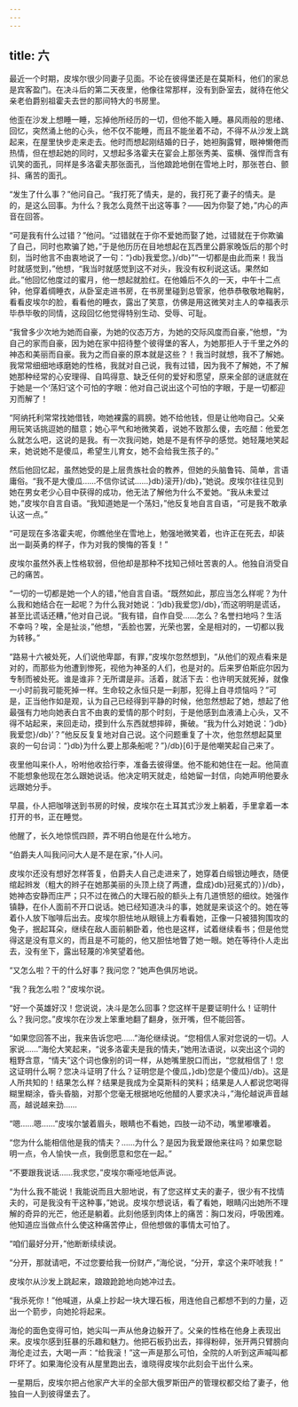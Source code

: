```yaml
---
---
---
```

title: 六
---




最近一个时期，皮埃尔很少同妻子见面。不论在彼得堡还是在莫斯科，他们的家总是宾客盈门。在决斗后的第二天夜里，他像往常那样，没有到卧室去，就待在他父亲老伯爵别祖霍夫去世的那间特大的书房里。

他歪在沙发上想睡一睡，忘掉他所经历的一切，但他不能入睡。暴风雨般的思绪、回忆，突然涌上他的心头，他不仅不能睡，而且不能坐着不动，不得不从沙发上跳起来，在屋里快步走来走去。他时而想起刚结婚的日子，她袒胸露臂，眼神懒倦而热情，但在想起她的同时，又想起多洛霍夫在宴会上那张秀美、蛮横、强悍而含有讥笑的面孔，同样是多洛霍夫那张面孔，当他踉跄地倒在雪地上时，那张苍白、颤抖、痛苦的面孔。

“发生了什么事？”他问自己。“我打死了情夫，是的，我打死了妻子的情夫。是的，是这么回事。为什么？我怎么竟然干出这等事？——因为你娶了她，”内心的声音在回答。

“可是我有什么过错？”他问。“过错就在于你不爱她而娶了她，过错就在于你欺骗了自己，同时也欺骗了她，”于是他历历在目地想起在瓦西里公爵家晚饭后的那个时刻，当时他言不由衷地说了一句：“}db}我爱您。}/db}”“一切都是由此而来！我当时就感觉到，”他想，“我当时就感觉到这不对头，我没有权利说这话。果然如此。”他回忆他度过的蜜月，他一想起就脸红。在他婚后不久的一天，中午十二点钟，他穿着绸睡衣，从卧室走进书房，在书房里碰到总管家，他恭恭敬敬地鞠躬，看看皮埃尔的脸，看看他的睡衣，露出了笑意，仿佛是用这微笑对主人的幸福表示毕恭毕敬的同情，这段回忆他觉得特别生动、受辱、可耻。

“我曾多少次地为她而自豪，为她的仪态万方，为她的交际风度而自豪，”他想，“为自己的家而自豪，因为她在家中招待整个彼得堡的客人，为她那拒人于千里之外的神态和美丽而自豪。我为之而自豪的原本就是这些？！我当时就想，我不了解她。我常常细细地琢磨她的性格，我就对自己说，我有过错，因为我不了解她，不了解她那种经常的心安理得、自鸣得意、缺乏任何的爱好和愿望，原来全部的谜底就在于她是一个‘荡妇’这个可怕的字眼：他对自己说出这个可怕的字眼，于是一切都迎刃而解了！

“阿纳托利常常找她借钱，吻她裸露的肩膀。她不给他钱，但是让他吻自己。父亲用玩笑话挑逗她的醋意；她心平气和地微笑着，说她不致那么傻，去吃醋：他爱怎么就怎么吧，这说的是我。有一次我问她，她是不是有怀孕的感觉。她轻蔑地笑起来，她说她不是傻瓜，希望生儿育女，她不会给我生孩子的。”

然后他回忆起，虽然她受的是上层贵族社会的教养，但她的头脑鲁钝、简单，言语庸俗。“我不是大傻瓜……不信你试试……}db}滚开}/db}，”她说。皮埃尔往往见到她在男女老少心目中获得的成功，他无法了解他为什么不爱她。“我从未爱过她，”皮埃尔自言自语。“我知道她是一个荡妇，”他反复地自言自语，“可是我不敢承认这一点。”

“可是现在多洛霍夫呢，你瞧他坐在雪地上，勉强地微笑着，也许正在死去，却装出一副英勇的样子，作为对我的懊悔的答复！”

皮埃尔虽然外表上性格软弱，但他却是那种不找知己倾吐苦衷的人。他独自消受自己的痛苦。

“一切的一切都是她一个人的错，”他自言自语。“既然如此，那应当怎么样呢？为什么我和她结合在一起呢？为什么我对她说：‘}db}我爱您}/db}，’而这明明是谎话，甚至比谎话还糟，”他对自己说。“我有错，自作自受……怎么？名誉扫地吗？生活不幸吗？唉，全是扯淡，”他想，“丢脸也罢，光荣也罢，全是相对的，一切都以我为转移。”

“路易十六被处死，人们说他卑鄙，有罪，”皮埃尔忽然想到，“从他们的观点看来是对的，而那些为他遭到惨死，视他为神圣的人们，也是对的。后来罗伯斯庇尔因为专制而被处死。谁是谁非？无所谓是非。活着，就活下去：也许明天就死掉，就像一小时前我可能死掉一样。生命较之永恒只是一刹那，犯得上自寻烦恼吗？”可是，正当他作如是观，认为自己已经得到平静的时候，他忽然想起了她，想起了他最强有力地向她表白言不由衷的爱情的那个时刻，于是他感到血液涌上心头，又不得不站起来，来回走动，摸到什么东西就想摔碎，撕破。“我为什么对她说：‘}db}我爱您}/db}’？”他反反复复地对自己说。这个问题重复了十次，他忽然想起莫里哀的一句台词：“}db}为什么要上那条船呢？”}/db}[6]于是他嘲笑起自己来了。

夜里他叫来仆人，吩咐他收拾行李，准备去彼得堡。他不能和她住在一起。他简直不能想象他现在怎么跟她说话。他决定明天就走，给她留一封信，向她声明他要永远跟她分手。

早晨，仆人把咖啡送到书房的时候，皮埃尔在土耳其式沙发上躺着，手里拿着一本打开的书，正在睡觉。

他醒了，长久地惊慌四顾，弄不明白他是在什么地方。

“伯爵夫人叫我问问大人是不是在家，”仆人问。

皮埃尔还没有想好怎样答复，伯爵夫人自己走进来了，她穿着白缎银边睡衣，随便绾起辫发（粗大的辫子在她那美丽的头顶上绕了两遭，盘成}db}冠冕式的）}/db}，她神态安静而庄严；只不过在微凸的大理石般的额头上有几道愤怒的细纹。她强作镇静，在仆人面前不开口说话。她已经知道决斗的事，她就是来谈这个的。她在等着仆人放下咖啡后出去。皮埃尔胆怯地从眼镜上方看看她，正像一只被猎狗围攻的兔子，抿起耳朵，继续在敌人面前躺卧着，他也是这样，试着继续看书；但是他觉得这是没有意义的，而且是不可能的，他又胆怯地瞥了她一眼。她在等待仆人走出去，没有坐下，露出轻蔑的冷笑望着他。

“又怎么啦？干的什么好事？我问您？”她声色俱厉地说。

“我？我怎么啦？”皮埃尔说。

“好一个英雄好汉！您说说，决斗是怎么回事？您这样干是要证明什么！证明什么？我问您。”皮埃尔在沙发上笨重地翻了翻身，张开嘴，但不能回答。

“如果您回答不出，我来告诉您吧……”海伦继续说。“您相信人家对您说的一切。人家说……”海伦大笑起来，“说多洛霍夫是我的情夫，”她用法语说，以突出这个词的粗野含意，“情夫”这个词也像别的词一样，从她嘴里脱口而出，“您就相信了！您这证明什么啊？您决斗证明了什么？证明您是个傻瓜，}db}您是个傻瓜}/db}。这是人所共知的！结果怎么样？结果是我成为全莫斯科的笑料；结果是人人都说您喝得糊里糊涂，昏头昏脑，对那个您毫无根据地吃他醋的人要求决斗，”海伦越说声音越高，越说越来劲……

“嗯……嗯……”皮埃尔皱着眉头，眼睛也不看她，四肢一动不动，嘴里嘟囔着。

“您为什么能相信他是我的情夫？……为什么？是因为我爱跟他来往吗？如果您聪明一点，令人愉快一点，我倒愿意和您在一起。”

“不要跟我说话……我求您，”皮埃尔嘶哑地低声说。

“为什么我不能说！我能说而且大胆地说，有了您这样丈夫的妻子，很少有不找情夫的，可是我没有干这种事，”她说。皮埃尔想说话，看了看她，眼睛闪出她所不理解的奇异的光芒，他还是躺着。此刻他感到肉体上的痛苦：胸口发闷，呼吸困难。他知道应当做点什么使这种痛苦停止，但他想做的事情太可怕了。

“咱们最好分开，”他断断续续说。

“分开，那就请吧，不过您要给我一份财产，”海伦说，“分开，拿这个来吓唬我！”

皮埃尔从沙发上跳起来，踉踉跄跄地向她冲过去。

“我杀死你！”他喊道，从桌上抄起一块大理石板，用连他自己都想不到的力量，迈出一个箭步，向她抡将起来。

海伦的面色变得可怕，她尖叫一声从他身边躲开了。父亲的性格在他身上表现出来。皮埃尔感到狂暴的乐趣和魅力。他把石板扔出去，摔得粉碎，张开两只臂膀向海伦走过去，大喝一声：“给我滚！”这一声是那么可怕，全院的人听到这声喊叫都吓坏了。如果海伦没有从屋里跑出去，谁晓得皮埃尔此刻会干出什么来。

一星期后，皮埃尔把占他家产大半的全部大俄罗斯田产的管理权都交给了妻子，他独自一人到彼得堡去了。